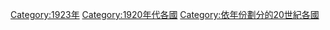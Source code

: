 [[Category:1923年|Category:1923年]]
[[Category:1920年代各國|Category:1920年代各國]]
[[Category:依年份劃分的20世紀各國|Category:依年份劃分的20世紀各國]]
